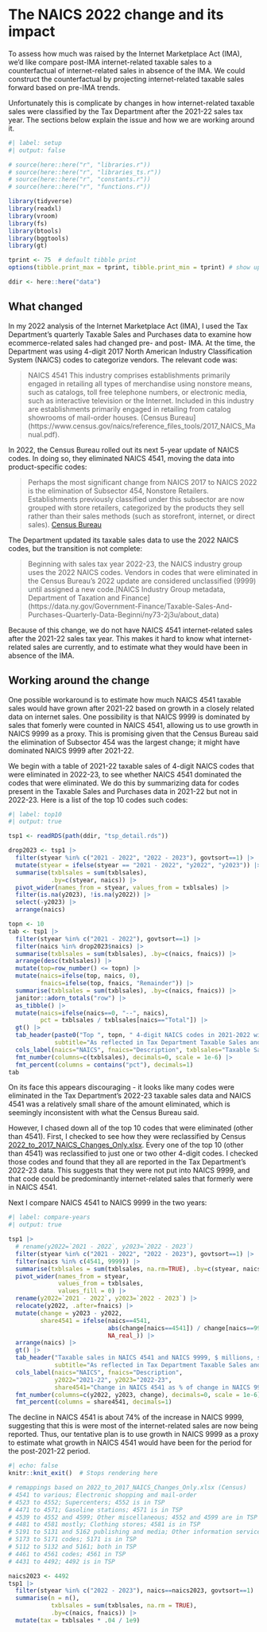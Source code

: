 # The NAICS 2022 change and its impact

To assess how much was raised by the Internet Marketplace Act (IMA), we'd like compare post-IMA internet-related taxable sales to a counterfactual of internet-related sales in absence of the IMA. We could construct the counterfactual by projecting internet-related taxable sales forward based on pre-IMA trends.

Unfortunately this is complicate by changes in how internet-related taxable sales were classified by the Tax Department after the 2021-22 sales tax year. The sections below explain the issue and how we are working around it.

```r
#| label: setup
#| output: false

# source(here::here("r", "libraries.r"))
# source(here::here("r", "libraries_ts.r"))
# source(here::here("r", "constants.r"))
# source(here::here("r", "functions.r"))

library(tidyverse)
library(readxl)
library(vroom)
library(fs)
library(btools)
library(bggtools)
library(gt)

tprint <- 75  # default tibble print
options(tibble.print_max = tprint, tibble.print_min = tprint) # show up to tprint rows

ddir <- here::here("data")

```

## What changed

In my 2022 analysis of the Internet Marketplace Act (IMA), I used the Tax Department's quarterly Taxable Sales and Purchases data to examine how ecommerce-related sales had changed pre- and post- IMA. At the time, the Department was using 4-digit 2017 North American Industry Classification System (NAICS) codes to categorize vendors. The relevant code was:

> NAICS 4541 This industry comprises establishments primarily engaged in retailing all types of merchandise using nonstore means, such as catalogs, toll free telephone numbers, or electronic media, such as interactive television or the Internet. Included in this industry are establishments primarily engaged in retailing from catalog showrooms of mail-order houses. (Census Bureau\](https://www.census.gov/naics/reference_files_tools/2017_NAICS_Manual.pdf).

In 2022, the Census Bureau rolled out its next 5-year update of NAICS codes. In doing so, they eliminated NAICS 4541, moving the data into product-specific codes:

> Perhaps the most significant change from NAICS 2017 to NAICS 2022 is the elimination of Subsector 454, Nonstore Retailers. Establishments previously classified under this subsector are now grouped with store retailers, categorized by the products they sell rather than their sales methods (such as storefront, internet, or direct sales). [Census Bureau](https://www.census.gov/library/reference/code-lists/naics/2022/implementation-timeline.html)

The Department updated its taxable sales data to use the 2022 NAICS codes, but the transition is not complete:

> Beginning with sales tax year 2022-23, the NAICS industry group uses the 2022 NAICS codes. Vendors in codes that were eliminated in the Census Bureau’s 2022 update are considered unclassified (9999) until assigned a new code.\[NAICS Industry Group metadata, Department of Taxation and Finance\](https://data.ny.gov/Government-Finance/Taxable-Sales-And-Purchases-Quarterly-Data-Beginni/ny73-2j3u/about_data)

Because of this change, we do not have NAICS 4541 internet-related sales after the 2021-22 sales tax year. This makes it hard to know what internet-related sales are currently, and to estimate what they would have been in absence of the IMA.

## Working around the change

One possible workaround is to estimate how much NAICS 4541 taxable sales would have grown after 2021-22 based on growth in a closely related data on internet sales. One possibility is that NAICS 9999 is dominated by sales that fomerly were counted in NAICS 4541, allowing us to use growth in NAICS 9999 as a proxy. This is promising given that the Census Bureau said the elimination of Subsector 454 was the largest change; it might have dominated NAICS 9999 after 2021-22.

We begin with a table of 2021-22 taxable sales of 4-digit NAICS codes that were eliminated in 2022-23, to see whether NAICS 4541 dominated the codes that were eliminated. We do this by summarizing data for codes present in the Taxable Sales and Purchases data in 2021-22 but not in 2022-23. Here is a list of the top 10 codes such codes:

```r
#| label: top10
#| output: true

tsp1 <- readRDS(path(ddir, "tsp_detail.rds"))

drop2023 <- tsp1 |> 
  filter(styear %in% c("2021 - 2022", "2022 - 2023"), govtsort==1) |> 
  mutate(styear = ifelse(styear == "2021 - 2022", "y2022", "y2023")) |>
  summarise(txblsales = sum(txblsales),
            .by=c(styear, naics)) |> 
  pivot_wider(names_from = styear, values_from = txblsales) |>
  filter(is.na(y2023), !is.na(y2022)) |> 
  select(-y2023) |> 
  arrange(naics)

topn <- 10
tab <- tsp1 |> 
  filter(styear %in% c("2021 - 2022"), govtsort==1) |> 
  filter(naics %in% drop2023$naics) |> 
  summarise(txblsales = sum(txblsales), .by=c(naics, fnaics)) |> 
  arrange(desc(txblsales)) |> 
  mutate(top=row_number() <= topn) |> 
  mutate(naics=ifelse(top, naics, 0),
         fnaics=ifelse(top, fnaics, "Remainder")) |> 
  summarise(txblsales = sum(txblsales), .by=c(naics, fnaics)) |>
  janitor::adorn_totals("row") |>
  as_tibble() |> 
  mutate(naics=ifelse(naics==0, "--", naics),
         pct = txblsales / txblsales[naics=="Total"]) |>
  gt() |> 
  tab_header(paste0("Top ", topn, " 4-digit NAICS codes in 2021-2022 with no 2022-2023 equivalent"),
             subtitle="As reflected in Tax Department Taxable Sales and Purchases Data") |>
  cols_label(naics="NAICS", fnaics="Description", txblsales="Taxable Sales ($ millions)", pct="Percent of Total") |> 
  fmt_number(columns=c(txblsales), decimals=0, scale = 1e-6) |> 
  fmt_percent(columns = contains("pct"), decimals=1)
tab

```

On its face this appears discouraging - it looks like many codes were eliminated in the Tax Department's 2022-23 taxable sales data and NAICS 4541 was a relatively small share of the amount eliminated, which is seemingly inconsistent with what the Census Bureau said.

However, I chased down all of the top 10 codes that were eliminated (other than 4541). First, I checked to see how they were reclassified by Census [2022_to_2017_NAICS_Changes_Only.xlsx](https://www.census.gov/naics/concordances/2022_to_2017_NAICS_Changes_Only.xlsx). Every one of the top 10 (other than 4541) was reclassified to just one or two other 4-digit codes. I checked those codes and found that they all are reported in the Tax Department's 2022-23 data. This suggests that they were not put into NAICS 9999, and that code could be predominantly internet-related sales that formerly were in NAICS 4541.

Next I compare NAICS 4541 to NAICS 9999 in the two years:

```r
#| label: compare-years
#| output: true

tsp1 |> 
  # rename(y2022=`2021 - 2022`, y2023=`2022 - 2023`)
  filter(styear %in% c("2021 - 2022", "2022 - 2023"), govtsort==1) |> 
  filter(naics %in% c(4541, 9999)) |> 
  summarise(txblsales = sum(txblsales, na.rm=TRUE), .by=c(styear, naics, fnaics)) |> 
  pivot_wider(names_from = styear, 
              values_from = txblsales,
              values_fill = 0) |> 
  rename(y2022=`2021 - 2022`, y2023=`2022 - 2023`) |> 
  relocate(y2022, .after=fnaics) |> 
  mutate(change = y2023 - y2022,
         share4541 = ifelse(naics==4541, 
                            abs(change[naics==4541]) / change[naics==9999],
                            NA_real_)) |> 
  arrange(naics) |> 
  gt() |> 
  tab_header("Taxable sales in NAICS 4541 and NAICS 9999, $ millions, sales tax years",
             subtitle="As reflected in Tax Department Taxable Sales and Purchases data") |>
  cols_label(naics="NAICS", fnaics="Description", 
             y2022="2021-22", y2023="2022-23",
             share4541="Change in NAICS 4541 as % of change in NAICS 9999") |> 
  fmt_number(columns=c(y2022, y2023, change), decimals=0, scale = 1e-6) |> 
  fmt_percent(columns = share4541, decimals=1)

```

The decline in NAICS 4541 is about 74% of the increase in NAICS 9999, suggesting that this is were most of the internet-related sales are now being reported. Thus, our tentative plan is to use growth in NAICS 9999 as a proxy to estimate what growth in NAICS 4541 would have been for the period for the post-2021-22 period.

```r
#| echo: false
knitr::knit_exit()  # Stops rendering here
```

```r

# remappings based on 2022_to_2017_NAICS_Changes_Only.xlsx (Census)
# 4541 to various; Electronic shopping and mail-order
# 4523 to 4552; Supercenters; 4552 is in TSP
# 4471 to 4571; Gasoline stations; 4571 is in TSP
# 4539 to 4552 and 4599; Other miscellaneous; 4552 and 4599 are in TSP
# 4481 to 4581 mostly; Clothing stores; 4581 is in TSP
# 5191 to 5131 and 5162 publishing and media; Other information services; 5131 and 5162 in TSP
# 5173 to 5171 codes; 5171 is in TSP
# 5112 to 5132 and 5161; both in TSP
# 4461 to 4561 codes; 4561 in TSP
# 4431 to 4492; 4492 is in TSP

naics2023 <- 4492
tsp1 |> 
  filter(styear %in% c("2022 - 2023"), naics==naics2023, govtsort==1) |> 
  summarise(n = n(),
            txblsales = sum(txblsales, na.rm = TRUE),
            .by=c(naics, fnaics)) |> 
  mutate(tax = txblsales * .04 / 1e9)

```
